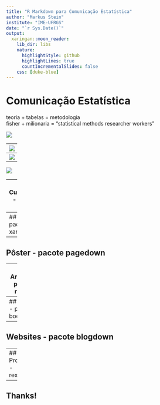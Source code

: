 ```yaml
---
title: "R Markdown para Comunicação Estatística"
author: "Markus Stein"
institute: "IME-UFRGS"
date: "`r Sys.Date()`"
output:
  xaringan::moon_reader:
    lib_dir: libs
    nature:
      highlightStyle: github
      highlightLines: true
      countIncrementalSlides: false
    css: [duke-blue]
---
```


# Comunicação Estatística
<!-- https://github.com/rstudio-education/communicate-rmd-workshop -->
<!-- https://github.com/dtkaplan/shinymark/blob/master/00-welcome/00-welcome.pdf -->
<!-- https://bookdown.org/yihui/rmarkdown/css-and-themes.html -->
<!-- https://r4ds.had.co.nz/r-markdown.html -->
<!-- curso-R -->
<!-- https://gitlab.procc.fiocruz.br/oswaldo/DS_2017/blob/153495ccebb0b66766b79c695bd01a38ae0dda47/markdown/markdown.md -->


teoria + tabelas = metodologia  
fisher + milionaria = "statistical methods researcher workers"


![](https://www.nature.com/news/polopoly_fs/7.33601.1454417604!/image/H4060090-Portrait_of_Sir_Ronald_Aylmer_Fisher-SPL_HIRES.jpg_gen/derivatives/landscape_300/H4060090-Portrait_of_Sir_Ronald_Aylmer_Fisher-SPL_HIRES.jpg)

---
![](http://www.cs.kent.edu/~rothstei/10051/HistoryPt3_files/Apple1.jpg)

---
![](https://psychclassics.yorku.ca/Fisher/Methods/tab6-31.gif)

---
![](https://psychclassics.yorku.ca/Fisher/Methods/tab6-32.gif)
<!-- ![](https://static01.nyt.com/images/2019/02/17/magazine/17mag-coders-pics-slide-QBW6/17mag-coders-pics-slide-QBW6-superJumbo.png?quality=90&auto=webp) -->

 <!-- https://www.pinterest.com/amstatnews/statistics-history/ -->


<!-- install.packages(c("")) -->


---
## Curriculum - pacote vitae

---
## Slides - pacote  xaringam

---
## Pôster - pacote pagedown

---
## Artigos - pacote rticles

---
## Livros - pacote bookdown

---
## Websites - pacote blogdown

---
## Provas - rexams

---
## Thanks!